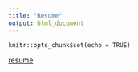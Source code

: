 ```yaml
---
title: "Resume"
output: html_document
---
```


```{include=FALSE}
knitr::opts_chunk$set(echo = TRUE)
```

<a href="/resume.pdf" target="_blank">resume</a>

